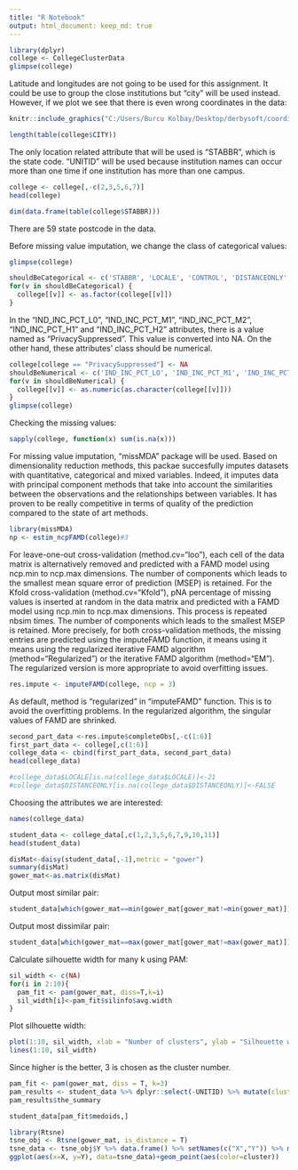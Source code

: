 ---
title: "R Notebook"
output: html_document: keep_md: true
---

```{r}
library(dplyr)
college <- CollegeClusterData
glimpse(college)
```



Latitude and longitudes are not going to be used for this assignment. It could be use to group the close institutions but "city" will be used instead. However, if we plot we see that there is even wrong coordinates in the data:

```{r pressure, echo=FALSE, fig.cap="A caption", out.width = '50%'}
knitr::include_graphics("C:/Users/Burcu Kolbay/Desktop/derbysoft/coordinate_problems_derby.png")
```

```{r}
length(table(college$CITY))
```

The only location related attribute that will be used is "STABBR", which is the state code. "UNITID" will be used because institution names can occur more than one time if one institution has more than one campus.

```{r}
college <- college[,-c(2,3,5,6,7)]
head(college)
```



```{r}
dim(data.frame(table(college$STABBR)))
```

There are 59 state postcode in the data. 


Before missing value imputation, we change the class of categorical values:

```{r}
glimpse(college)
```

```{r}
shouldBeCategorical <- c('STABBR', 'LOCALE', 'CONTROL', 'DISTANCEONLY', 'PREDDEG')
for(v in shouldBeCategorical) {
  college[[v]] <- as.factor(college[[v]])
}
```


In the "IND_INC_PCT_L0", "IND_INC_PCT_M1", "IND_INC_PCT_M2", "IND_INC_PCT_H1" and "IND_INC_PCT_H2" attributes, there is a value named as "PrivacySuppressed". This value is converted into NA. On the other hand, these attributes' class should be numerical.

```{r}
college[college == "PrivacySuppressed"] <- NA
shouldBeNumerical <- c('IND_INC_PCT_LO', 'IND_INC_PCT_M1', 'IND_INC_PCT_M2', 'IND_INC_PCT_H1','IND_INC_PCT_H2', 'GRAD_DEBT_MDN')
for(v in shouldBeNumerical) {
  college[[v]] <- as.numeric(as.character(college[[v]]))
}
glimpse(college)
```


Checking the missing values:

```{r}
sapply(college, function(x) sum(is.na(x)))
```

For missing value imputation, "missMDA" package will be used. Based on dimensionality reduction methods, this packae succesfully imputes datasets with quantitative, categorical and mixed variables. Indeed, it imputes data with principal component methods that take into account the similarities between the observations and the relationships between variables. It has proven to be really competitive in terms of quality of the prediction compared to the state of art methods.

```{r}
library(missMDA)
np <- estim_ncpFAMD(college)#3
```
For leave-one-out cross-validation (method.cv="loo"), each cell of the data matrix is alternatively removed and predicted with a FAMD model using ncp.min to ncp.max dimensions. The number of components which leads to the smallest mean square error of prediction (MSEP) is retained. For the Kfold cross-validation (method.cv="Kfold"), pNA percentage of missing values is inserted at random in the data matrix and predicted with a FAMD model using ncp.min to ncp.max dimensions. This process is repeated nbsim times. The number of components which leads to the smallest MSEP is retained. More precisely, for both cross-validation methods, the missing entries are predicted using the imputeFAMD function, it means using it means using the regularized iterative FAMD algorithm (method="Regularized") or the iterative FAMD algorithm (method="EM"). The regularized version is more appropriate to avoid overfitting issues.

```{r}
res.impute <- imputeFAMD(college, ncp = 3)
```

As default, method is "regularized" in "imputeFAMD" function. This is to avoid the overfitting problems. In the regularized algorithm, the singular values of FAMD are shrinked. 


```{r}
second_part_data <-res.impute$completeObs[,-c(1:6)]
first_part_data <- college[,c(1:6)]
college_data <- cbind(first_part_data, second_part_data)
head(college_data)
```

```{r}
#college_data$LOCALE[is.na(college_data$LOCALE)]<-21 
#college_data$DISTANCEONLY[is.na(college_data$DISTANCEONLY)]<-FALSE 
```

Choosing the attributes we are interested:

```{r}
names(college_data)
```

```{r}
student_data <- college_data[,c(1,2,3,5,6,7,9,10,11)]
head(student_data)
```

```{r}
disMat<-daisy(student_data[,-1],metric = "gower")
summary(disMat)
gower_mat<-as.matrix(disMat)

```

Output most similar pair:

```{r}
student_data[which(gower_mat==min(gower_mat[gower_mat!=min(gower_mat)]),arr.ind = T)[1,],]
```

Output most dissimilar pair:

```{r}
student_data[which(gower_mat==max(gower_mat[gower_mat!=max(gower_mat)]),arr.ind = T)[1,],]
```

Calculate silhouette width for many k using PAM:

```{r}
sil_width <- c(NA)
for(i in 2:10){
  pam_fit <- pam(gower_mat, diss=T,k=i)
  sil_width[i]<-pam_fit$silinfo$avg.width
}
```

Plot silhouette width:

```{r}
plot(1:10, sil_width, xlab = "Number of clusters", ylab = "Silhouette width")
lines(1:10, sil_width)
```

Since higher is the better, 3 is chosen as the cluster number.

```{r}
pam_fit <- pam(gower_mat, diss = T, k=3)
pam_results <- student_data %>% dplyr::select(-UNITID) %>% mutate(cluster=pam_fit$clustering) %>% group_by(cluster) %>% do(the_summary=summary(.))
pam_results$the_summary
```


```{r}
student_data[pam_fit$medoids,]
```
 
```{r}
library(Rtsne)
tsne_obj <- Rtsne(gower_mat, is_distance = T)
tsne_data <- tsne_obj$Y %>% data.frame() %>% setNames(c("X","Y")) %>% mutate(cluster=factor(pam_fit$clustering), id=student_data$UNITID) 
ggplot(aes(x=X, y=Y), data=tsne_data)+geom_point(aes(color=cluster))
```


